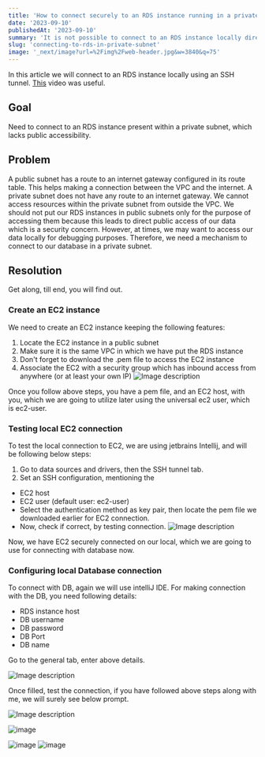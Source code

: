 ```yaml
---
title: 'How to connect securely to an RDS instance running in a private Subnet'
date: '2023-09-10'
publishedAt: '2023-09-10'
summary: 'It is not possible to connect to an RDS instance locally directly, you need to tunnel through an EC2 instance to reach the database securely'
slug: 'connecting-to-rds-in-private-subnet'
image: '_next/image?url=%2Fimg%2Fweb-header.jpg&w=3840&q=75'
---
```

In this article we will connect to an RDS instance locally using an SSH tunnel. [This](https://youtu.be/ypWzL3PdKx0?si=piXeesMo-KeYPhcu) video was useful.

## Goal
Need to connect to an RDS instance present within a private subnet, which lacks public accessibility.

## Problem
A public subnet has a route to an internet gateway configured in its route table. This helps making a connection between the VPC and the internet.
A private subnet does not have any route to an internet gateway. We cannot access resources within the private subnet from outside the VPC.
We should not put our RDS instances in public subnets only for the purpose of accessing them because this leads to direct public access of our data which is a security concern.
However, at times, we may want to access our data locally for debugging purposes. Therefore, we need a mechanism to connect to our database in a private subnet.

## Resolution
Get along, till end, you will find out.

### Create an EC2 instance
We need to create an EC2 instance keeping the following features:
1. Locate the EC2 instance in a public subnet
2. Make sure it is the same VPC in which we have put the RDS instance
3. Don't forget to download the .pem file to access the EC2 instance
4. Associate the EC2 with a security group which has inbound access from anywhere (or at least your own IP)
![Image description](https://dev-to-uploads.s3.amazonaws.com/uploads/articles/euigi3nmm622iei0uib6.jpeg)

Once you follow above steps, you have a pem file, and an EC2 host, with you, which we are going to utilize later using the universal ec2 user, which is ec2-user.

### Testing local EC2 connection
To test the local connection to EC2, we are using jetbrains Intellij, and will be following below steps:
1. Go to data sources and drivers, then the SSH tunnel tab.
2. Set an SSH configuration, mentioning the
- EC2 host
- EC2 user (default user: ec2-user)
- Select the authentication method as key pair, then locate the pem file we downloaded earlier for EC2 connection.
- Now, check if correct, by testing connection.
![Image description](https://dev-to-uploads.s3.amazonaws.com/uploads/articles/xp4d4envscphranplykd.png)

Now, we have EC2 securely connected on our local, which we are going to use for connecting with database now.

### Configuring local Database connection
To connect with DB, again we will use intelliJ IDE. For making connection with the DB, you need following details:

- RDS instance host
- DB username
- DB password
- DB Port
- DB name

Go to the general tab, enter above details.

![Image description](https://dev-to-uploads.s3.amazonaws.com/uploads/articles/4qlc6xn2vzgiroyih73v.png)

Once filled, test the connection, if you have followed above steps along with me, we will surely see below prompt.

![Image description](https://dev-to-uploads.s3.amazonaws.com/uploads/articles/9ank1fnydaxm2lc81r3s.png)





![image](https://github.com/TomSpencerLondon/LeetCode/assets/27693622/4efb17c5-0c2f-49d3-b6b5-07f69b80e442)

![image](https://github.com/TomSpencerLondon/LeetCode/assets/27693622/6a8c7fb6-2462-487e-8e95-d7589a2b6691)
![image](https://github.com/TomSpencerLondon/LeetCode/assets/27693622/cbccc26c-526f-4d61-9df7-2f8a613a128c)


